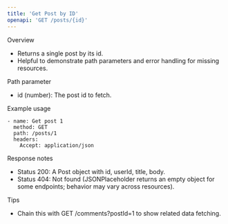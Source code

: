 ```yaml
---
title: 'Get Post by ID'
openapi: 'GET /posts/{id}'
---
```


Overview

- Returns a single post by its id.
- Helpful to demonstrate path parameters and error handling for missing resources.

Path parameter
- id (number): The post id to fetch.

Example usage

```api
- name: Get post 1
  method: GET
  path: /posts/1
  headers:
    Accept: application/json
```

Response notes
- Status 200: A Post object with id, userId, title, body.
- Status 404: Not found (JSONPlaceholder returns an empty object for some endpoints; behavior may vary across resources).

Tips
- Chain this with GET /comments?postId=1 to show related data fetching.
